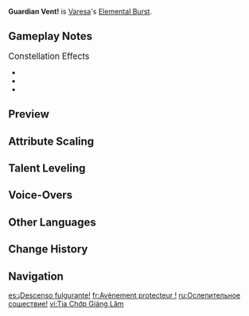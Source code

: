 {{Talent Infobox
|image         = Talent Guardian Vent!.png
|character     = Varesa
|type          = Elemental Burst
|info          = Leaps into the air before using the momentum of the drop to unleash a powerful flying kick, dealing Nightsoul-aligned {{Color|AoE Electro DMG}} to opponents — just like those heroes of justice in woven scrolls for kids!<br>After using this Skill, Varesa's [[Nightsoul point]]s will be restored to maximum and she will enter the Fiery Passion state.<br><br>In the Fiery Passion state, Varesa's Elemental Burst will deal a greater amount of Nightsoul-aligned {{Color|AoE Electro DMG}}.<br><br>Additionally, she will briefly activate Apex Drive after using a Plunging Attack while in her Fiery Passion state.<br><br>'''Apex Drive'''<br>Increases Varesa's [[interruption resistance]]. While affected by Apex Drive, Varesa can ignore her Elemental Burst [[CD]] and consume less [[Energy]] to use her special Elemental Burst, "Guardian Vent: Volcano Kablam": This causes her to use the especially powerful Plunging Attack, the "Thunderous Tornado Eruption," which deals Nightsoul-aligned {{Color|AoE Electro DMG}} upon landing before causing her to exit Apex Drive. This DMG is considered Plunging Attack DMG.<br>Varesa will exit Apex Drive after using her [[Riding the Night-Rainbow|Elemental Skill]].
|CD            = 18s
|energyCost    = 70
|scale_att1    = 
|scale_att2    = 
|utility1      = Nightsoul Point
|utility2      = Interruption Resistance
|utility3      = Cooldown Ignoring
|arkhe         = 
}}
{{Description|In truth, the original name Varesa gave this move was the "Invincible Dynamic Heroic Justice Super Mega Ultimate Thundercrash Sky-Splitting Supersonic Boom Kick." Alas, this name proved too long, and she was too embarrassed to shout it in front of everyone, even with her mask on. As such, she changed it to its present title instead.}}
'''Guardian Vent!''' is [[Varesa]]'s [[Elemental Burst]].

==Gameplay Notes==
;<big>Constellation Effects</big>
* {{Talent Note|constellation|3|Unbowed Resolve}}
* {{Talent Note|constellation|4|The Courage to Press On}}
* {{Talent Note|constellation|6|A Hero of Justice's Triumph}}
<!--
==Advanced Properties==
-->
==Preview==
{{Preview
|file1 = Guardian Vent! Preview
}}

==Attribute Scaling==
{{Talent Scaling
|levels=13
|order=flyingkickdmg,fierypassionflyingkickdmg,cd,energycost,volcanokablamdmg,volcanokablamenergycost
|titles=Flying Kick DMG (%),Fiery Passion Flying Kick DMG (%),CD,Energy Cost,Volcano Kablam DMG (%),Volcano Kablam Energy Cost
|flyingkickdmg_1=345.12
|flyingkickdmg_2=371
|flyingkickdmg_3=396.89
|flyingkickdmg_4=431.4
|flyingkickdmg_5=457.28
|flyingkickdmg_6=483.17
|flyingkickdmg_7=517.68
|flyingkickdmg_8=552.19
|flyingkickdmg_9=586.7
|flyingkickdmg_10=621.22
|flyingkickdmg_11=655.73
|flyingkickdmg_12=690.24
|flyingkickdmg_13=733.38
|fierypassionflyingkickdmg_1=575.2
|fierypassionflyingkickdmg_2=618.34
|fierypassionflyingkickdmg_3=661.48
|fierypassionflyingkickdmg_4=719
|fierypassionflyingkickdmg_5=762.14
|fierypassionflyingkickdmg_6=805.28
|fierypassionflyingkickdmg_7=862.8
|fierypassionflyingkickdmg_8=920.32
|fierypassionflyingkickdmg_9=977.84
|fierypassionflyingkickdmg_10=1035.36
|fierypassionflyingkickdmg_11=1092.88
|fierypassionflyingkickdmg_12=1150.4
|fierypassionflyingkickdmg_13=1222.3
|cd=18s
|energycost=70
|volcanokablamdmg_1=402.64
|volcanokablamdmg_2=432.84
|volcanokablamdmg_3=463.04
|volcanokablamdmg_4=503.3
|volcanokablamdmg_5=533.5
|volcanokablamdmg_6=563.7
|volcanokablamdmg_7=603.96
|volcanokablamdmg_8=644.22
|volcanokablamdmg_9=684.49
|volcanokablamdmg_10=724.75
|volcanokablamdmg_11=765.02
|volcanokablamdmg_12=805.28
|volcanokablamdmg_13=855.61
|volcanokablamenergycost=30
}}

==Talent Leveling==
{{Talent Upgrade|Varesa}}

==Voice-Overs==
{{Talent VO}}

==Other Languages==
{{Other Languages
|en       = Guardian Vent!
|zhs      = 闪烈降临！
|zhs_rm   = Shǎnliè Jiànglín!
|zht      = 閃烈降臨！
|zht_rm   = Shǎnliè Jiànglín!
|zh_tl    = Flashy Descent!
|ja       = シャイニングヴェント！
|ja_rm    = 
|ja_tl    = 
|ko       = 벼락불 강림!
|ko_rm    = 
|ko_tl    = 
|es       = ¡Descenso fulgurante!
|es_tl    = Lightning Descent!
|fr       = Avènement protecteur !
|fr_tl    = Protective Advent!
|ru       = Ослепительное сошествие!
|ru_tl    = Blinding Descent!
|th       = Guardian Vent!
|vi       = Tia Chớp Giáng Lâm
|vi_tl    = 
|de       = Blitzartiger Auftritt!
|de_tl    = Lightning-Like Entrance!
|id       = Guardian Vent!
|pt       = A Estrela Chegou!
|pt_tl    = 
|tr       = İhtişamlı İniş!
|tr_tl    = 
|it       = Barranco glorioso!
|it_tl    = 
}}

==Change History==
{{Change History|5.5}}

==Navigation==
{{Talent Navbox|Varesa}}

[[es:¡Descenso fulgurante!]]
[[fr:Avènement protecteur !]]
[[ru:Ослепительное сошествие!]]
[[vi:Tia Chớp Giáng Lâm]]